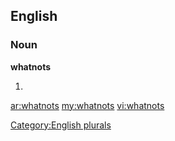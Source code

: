==English==

===Noun===
'''whatnots'''

# {{plural of|[[whatnot]]}}

[[Category:English plurals]]

[[ar:whatnots]]
[[my:whatnots]]
[[vi:whatnots]]